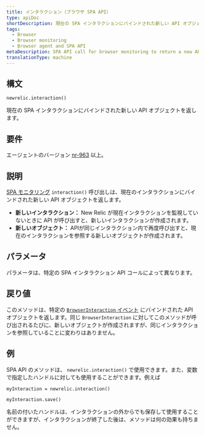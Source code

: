 ```yaml
---
title: インタラクション（ブラウザ SPA API）
type: apiDoc
shortDescription: 現在の SPA インタラクションにバインドされた新しい API オブジェクトを返します。
tags:
  - Browser
  - Browser monitoring
  - Browser agent and SPA API
metaDescription: SPA API call for browser monitoring to return a new API object that is bound to the current interaction.
translationType: machine
---
```


## 構文

```
newrelic.interaction()
```

現在の SPA インタラクションにバインドされた新しい API オブジェクトを返します。

## 要件

エージェントのバージョン [nr-963](/docs/release-notes/new-relic-browser-release-notes/browser-agent-release-notes) 以上。

## 説明

[SPA モニタリング](/docs/browser/single-page-app-monitoring/get-started/introduction-single-page-app-monitoring) `interaction()` 呼び出しは、現在のインタラクションにバインドされた新しい API オブジェクトを返します。

* **新しいインタラクション：** New Relic が現在インタラクションを監視していないときに API が呼び出すと、新しいインタラクションが作成されます。
* **新しいオブジェクト：** APIが同じインタラクション内で再度呼び出すと、現在のインタラクションを参照する新しいオブジェクトが作成されます。

## パラメータ

パラメータは、特定の SPA インタラクション API コールによって異なります。

## 戻り値

このメソッドは、特定の [`BrowserInteraction` イベント](/docs/insights/explore-data/attributes/browser-default-attributes-insights#browserinteraction-attributes) にバインドされた API オブジェクトを返します。同じ `BrowserInteraction` に対してこのメソッドが呼び出されるたびに、新しいオブジェクトが作成されますが、同じインタラクションを参照していることに変わりはありません。

## 例

SPA API のメソッドは、 `newrelic.interaction()` で使用できます。また、変数で指定したハンドルに対しても使用することができます。例えば

```
myInteraction = newrelic.interaction()

myInteraction.save()
```

名前の付いたハンドルは、インタラクションの外からでも保存して使用することができますが、インタラクションが終了した後は、メソッドは何の効果も持ちません。
